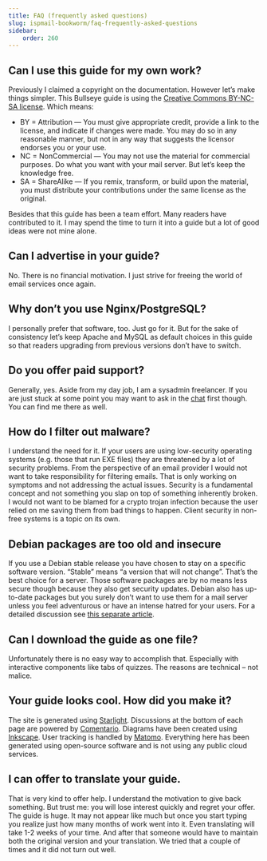 ```yaml
---
title: FAQ (frequently asked questions)
slug: ispmail-bookworm/faq-frequently-asked-questions
sidebar:
    order: 260
---
```


## Can I use this guide for my own work?

Previously I claimed a copyright on the documentation. However let’s make things simpler. This Bullseye guide is using the [Creative Commons BY-NC-SA license](https://creativecommons.org/licenses/by-nc-sa/4.0/). Which means:

- BY = Attribution — You must give appropriate credit, provide a link to the license, and indicate if changes were made. You may do so in any reasonable manner, but not in any way that suggests the licensor endorses you or your use.
- NC = NonCommercial — You may not use the material for commercial purposes. Do what you want with your mail server. But let’s keep the knowledge free.
- SA = ShareAlike — If you remix, transform, or build upon the material, you must distribute your contributions under the same license as the original.

Besides that this guide has been a team effort. Many readers have contributed to it. I may spend the time to turn it into a guide but a lot of good ideas were not mine alone.

## Can I advertise in your guide?

No. There is no financial motivation. I just strive for freeing the world of email services once again.

## Why don’t you use Nginx/PostgreSQL?

I personally prefer that software, too. Just go for it. But for the sake of consistency let’s keep Apache and MySQL as default choices in this guide so that readers upgrading from previous versions don’t have to switch.

## Do you offer paid support?

Generally, yes. Aside from my day job, I am a sysadmin freelancer. If you are just stuck at some point you may want to ask in the [chat](https://riot.im/app/#/room/#ispmail:matrix.org) first though. You can find me there as well.

## How do I filter out malware?

I understand the need for it. If your users are using low-security operating systems (e.g. those that run EXE files) they are threatened by a lot of security problems. From the perspective of an email provider I would not want to take responsibility for filtering emails. That is only working on symptoms and not addressing the actual issues. Security is a fundamental concept and not something you slap on top of something inherently broken. I would not want to be blamed for a crypto trojan infection because the user relied on me saving them from bad things to happen. Client security in non-free systems is a topic on its own.

## Debian packages are too old and insecure

If you use a Debian stable release you have chosen to stay on a specific software version. “Stable” means “a version that will not change”. That’s the best choice for a server. Those software packages are by no means less secure though because they also get security updates. Debian also has up-to-date packages but you surely don’t want to use them for a mail server unless you feel adventurous or have an intense hatred for your users. For a detailed discussion see [this separate article](https://workaround.org/debian-packages-are-so-old/).

## Can I download the guide as one file?

Unfortunately there is no easy way to accomplish that. Especially with interactive components like tabs of quizzes. The reasons are technical – not malice.

## Your guide looks cool. How did you make it?

The site is generated using [Starlight](https://starlight.astro.build/). Discussions at the bottom of each page are powered by [Comentario](https://comentario.app/).
Diagrams have been created using [Inkscape](https://inkscape.org/). User tracking is handled by [Matomo](https://matomo.org/). 
Everything here has been generated using open-source software and is not using any public cloud services.

## I can offer to translate your guide.

That is very kind to offer help. I understand the motivation to give back something. But trust me: you will lose interest quickly and regret your offer.
The guide is huge. It may not appear like much but once you start typing you realize just how many months of work went into it.
Even translating will take 1-2 weeks of your time. And after that someone would have to maintain both the original version and your translation.
We tried that a couple of times and it did not turn out well.
